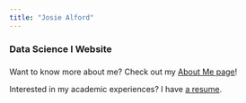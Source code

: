 ```yaml
---
title: "Josie Alford"
---
```

###
### Data Science I Website
###
Want to know more about me? Check out my [About Me page](about.html)!

Interested in my academic experiences? I have [a resume](resume.html).
